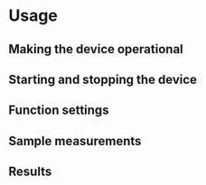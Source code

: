# Usage

## Making the device operational

## Starting and stopping the device

## Function settings

## Sample measurements

## Results
